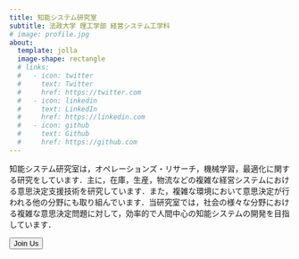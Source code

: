 ```yaml
---
title: 知能システム研究室
subtitle: 法政大学 理工学部 経営システム工学科
# image: profile.jpg
about:
  template: jolla
  image-shape: rectangle
  # links:
  #   - icon: twitter
  #     text: Twitter
  #     href: https://twitter.com
  #   - icon: linkedin
  #     text: LinkedIn
  #     href: https://linkedin.com
  #   - icon: github
  #     text: Github
  #     href: https://github.com
---
```


知能システム研究室は，オペレーションズ・リサーチ，機械学習，最適化に関する研究をしています．主に，在庫，生産，物流などの複雑な経営システムにおける意思決定支援技術を研究しています．また，複雑な環境において意思決定が行われる他の分野にも取り組んでいます．当研究室では，社会の様々な分野における複雑な意思決定問題に対して，効率的で人間中心の知能システムの開発を目指しています．

<a href="join.qmd">
  <button type="button" class="btn btn-primary">Join Us</button>
</a>

